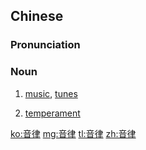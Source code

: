 ==Chinese==
{{zh-forms}}

===Pronunciation===
{{zh-pron
|m=yīnlǜ
|mn=im-lu̍t
|cat=n
}}

===Noun===
{{zh-noun}}
# [[music]], [[tune]]s
# {{lb|zh|music}} [[temperament]]

[[ko:音律]]
[[mg:音律]]
[[tl:音律]]
[[zh:音律]]
